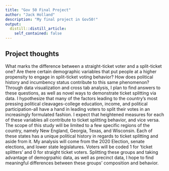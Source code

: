 ```yaml
---
title: "Gov 50 Final Project"
author: "Jack Holland"
description: "My final project in Gov50!"
output:
  distill::distill_article:
    self_contained: false
---
```




## Project thoughts

What marks the difference between a straight-ticket voter and a split-ticket one? Are there certain demographic variables that put people at a higher propensity to engage in split-ticket voting behavior? How does political history and incumbency status contribute to this same phenomenon? Through data visualization and cross tab analysis, I plan to find answers to these questions, as well as novel ways to demonstrate ticket splitting via data. I hypothesize that many of the factors leading to the country's most pressing political cleavages-college education, income, and political participation-all have a hand in leading voters to split their votes in an increasingly formulated fashion. I expect that heightened measures for each of these variables all contribute to ticket splitting behavior, and vice versa. The scope of this study will be limited to a few specific regions of the country, namely New England, Georgia, Texas, and Wisconsin. Each of these states has a unique political history in regards to ticket splitting and aside from it. My analysis will come from the 2020 Election, senate elections, and lower state legislatures. Voters will be coded 1 for 'ticket splitters' and 0 for straight ticket voters. Splitting these groups and taking advantage of demogrpahic data, as well as precinct data, I hope to find meaningful differences between these groups' composition and behavior.